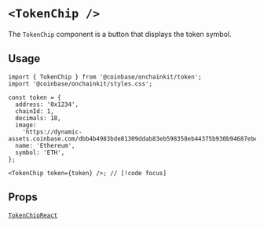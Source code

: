 
# `<TokenChip />`

The `TokenChip` component is a button that displays the token symbol.

## Usage

```tsx
import { TokenChip } from '@coinbase/onchainkit/token';
import '@coinbase/onchainkit/styles.css';

const token = {
  address: '0x1234',
  chainId: 1,
  decimals: 18,
  image:
    'https://dynamic-assets.coinbase.com/dbb4b4983bde81309ddab83eb598358eb44375b930b94687ebe38bc22e52c3b2125258ffb8477a5ef22e33d6bd72e32a506c391caa13af64c00e46613c3e5806/asset_icons/4113b082d21cc5fab17fc8f2d19fb996165bcce635e6900f7fc2d57c4ef33ae9.png',
  name: 'Ethereum',
  symbol: 'ETH',
};

<TokenChip token={token} />; // [!code focus]
```

<App>
  <TokenChip
    token={{
      address: '0x1234',
      chainId: 1,
      decimals: 18,
      image:
        'https://dynamic-assets.coinbase.com/dbb4b4983bde81309ddab83eb598358eb44375b930b94687ebe38bc22e52c3b2125258ffb8477a5ef22e33d6bd72e32a506c391caa13af64c00e46613c3e5806/asset_icons/4113b082d21cc5fab17fc8f2d19fb996165bcce635e6900f7fc2d57c4ef33ae9.png',
      name: 'Ethereum',
      symbol: 'ETH',
    }}
  />
</App>

## Props

[`TokenChipReact`](/token/types#tokenchipreact)
